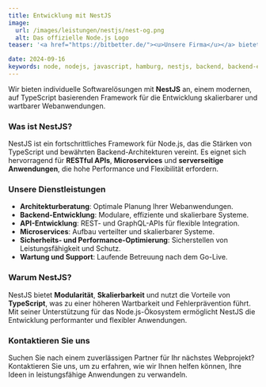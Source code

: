 ```yaml
---
title: Entwicklung mit NestJS
image:
  url: /images/leistungen/nestjs/nest-og.png
  alt: Das offizielle Node.js Logo
teaser: '<a href="https://bitbetter.de/"><u>Unsere Firma</u></a> bietet maßgeschneiderte Software mit NestJS – einem modernen und leistungsstarken Framework. Von der API-Entwicklung bis hin zu Microservices: Wir realisieren innovative Lösungen, die Ihre Geschäftsanforderungen optimal unterstützen.'

date: 2024-09-16
keywords: node, nodejs, javascript, hamburg, nestjs, backend, backend-entwicklung, beratung, consulting
---
```



Wir bieten individuelle Softwarelösungen mit **NestJS** an, einem modernen, auf TypeScript basierenden Framework für die Entwicklung skalierbarer und wartbarer Webanwendungen.

### Was ist NestJS?

NestJS ist ein fortschrittliches Framework für Node.js, das die Stärken von TypeScript und bewährten Backend-Architekturen vereint. Es eignet sich hervorragend für **RESTful APIs**, **Microservices** und **serverseitige Anwendungen**, die hohe Performance und Flexibilität erfordern.

### Unsere Dienstleistungen

- **Architekturberatung**: Optimale Planung Ihrer Webanwendungen.
- **Backend-Entwicklung**: Modulare, effiziente und skalierbare Systeme.
- **API-Entwicklung**: REST- und GraphQL-APIs für flexible Integration.
- **Microservices**: Aufbau verteilter und skalierbarer Systeme.
- **Sicherheits- und Performance-Optimierung**: Sicherstellen von Leistungsfähigkeit und Schutz.
- **Wartung und Support**: Laufende Betreuung nach dem Go-Live.

### Warum NestJS?

NestJS bietet **Modularität**, **Skalierbarkeit** und nutzt die Vorteile von **TypeScript**, was zu einer höheren Wartbarkeit und Fehlerprävention führt. Mit seiner Unterstützung für das Node.js-Ökosystem ermöglicht NestJS die Entwicklung performanter und flexibler Anwendungen.

### Kontaktieren Sie uns

Suchen Sie nach einem zuverlässigen Partner für Ihr nächstes Webprojekt? Kontaktieren Sie uns, um zu erfahren, wie wir Ihnen helfen können, Ihre Ideen in leistungsfähige Anwendungen zu verwandeln.


<div class="flex gap-4 not-prose items-center justify-center">
  <LinkButton
    variant={'dark'}
    caption={"Gespräch buchen"}
    href={'https://cal.bitbetter.de/team/bitbetter/projekt-anfrage'}
    newTab={true}
  />
  <LinkButton
    variant="grey"
    caption={"E-Mail schreiben"}
    href={'mailto:info@bitbetter.de'}
  />
</div>

